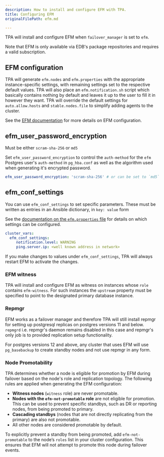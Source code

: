 ```yaml
---
description: How to install and configure EFM with TPA.
title: Configuring EFM
originalFilePath: efm.md

---
```


TPA will install and configure EFM when `failover_manager` is set to
`efm`.

Note that EFM is only available via EDB's package repositories
and requires a valid subscription.

## EFM configuration

TPA will generate `efm.nodes` and `efm.properties` with the appropriate
instance-specific settings, with remaining settings set to the respective
default values. TPA will also place an `efm.notification.sh` script which
basically contains nothing by default and leaves it up to the user to fill it
in however they want. TPA will override the default settings for
`auto.allow.hosts` and `stable.nodes.file` to simplify adding agents
to the cluster.

See the [EFM documentation](https://www.enterprisedb.com/docs/efm/latest/)
for more details on EFM configuration.

## efm_user_password_encryption

Must be either `scram-sha-256` or `md5`

Set `efm_user_password_encryption` to control the `auth-method` for the 
`efm` Postgres user's `auth-method` in `pg_hba.conf` as well as the algorithm 
used when generating it's encrypted password.

```yaml
efm_user_password_encryption: 'scram-sha-256' # or can be set to `md5`
```

## efm_conf_settings

You can use `efm_conf_settings` to set specific parameters.
These must be written as entries in an Ansible dictionary, in `key: value` form

See the [documentation on the `efm.properties` file](https://www.enterprisedb.com/docs/efm/latest/04_configuring_efm/01_cluster_properties/)
for details on which settings can be configured.

```yaml
cluster_vars:
  efm_conf_settings:
     notification.level: WARNING
     ping.server.ip: <well known address in network>
```

If you make changes to values under `efm_conf_settings`, TPA will always
restart EFM to activate the changes.

### EFM witness

TPA will install and configure EFM as witness on instances whose `role`
contains `efm-witness`. For such instances the `upstream` property must be specified to point
to the designated primary database instance.



### Repmgr

EFM works as a failover manager and therefore TPA will still install
repmgr for setting up postgresql replicas on postgres versions 11 and
below. `repmgrd` i.e. repmgr's daemon remains disabled in this case and
repmgr's only job is to provided replication setup functionality.

For postgres versions 12 and above, any cluster that uses EFM will use
`pg_basebackup` to create standby nodes and not use repmgr in any form.

### Node Promotability

TPA determines whether a node is eligible for promotion by EFM during
failover based on the node's role and replication topology. The following
rules are applied when generating the EFM configuration:

-   **Witness nodes** (`witness` role) are never promotable.
-   **Nodes with the `efm-not-promotable` role** are not eligible for
    promotion. This can be used to prevent specific standbys, such as DR or
    reporting nodes, from being promoted to primary.
-   **Cascading standbys** (nodes that are not directly replicating from the
    primary) are also not promotable.
-   All other nodes are considered promotable by default.

To explicitly prevent a standby from being promoted, add
`efm-not-promotable` to the node’s `roles` list in your cluster
configuration. This ensures that EFM will not attempt to promote this node during
failover events.

